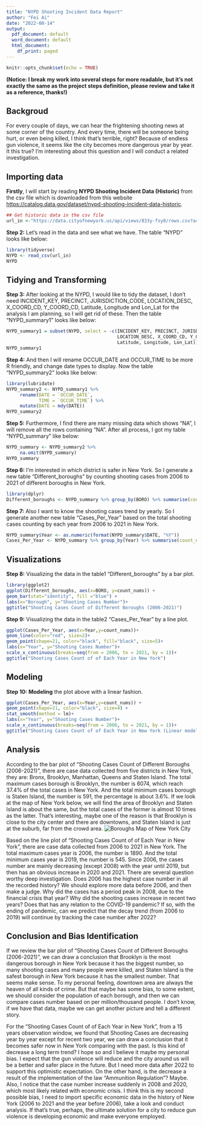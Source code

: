 ---
title: "NYPD Shooting Incident Data Report"
author: "Fei Ai"
date: "2022-08-14"
output:
  pdf_document: default
  word_document: default
  html_document:
    df_print: paged
---

```{r setup, include=FALSE}
knitr::opts_chunk$set(echo = TRUE)
```


**(Notice: I break my work into several steps for more readable, but it's not exactly the same as the project steps definition, please review and take it as a reference, thanks!)**

## Backgroud

For every couple of days, we can hear the frightening shooting news at some corner of the country. And every time, there will be someone being hurt, or even being killed, I think that’s terrible, right? Because of endless gun violence, it seems like the city becomes more dangerous year by year. It this true? I'm interesting about this question and I will conduct a related investigation.

## Importing data

**Firstly**, I will start by reading **NYPD Shooting Incident Data (Historic)** from the csv file which is downloaded from this website <https://catalog.data.gov/dataset/nypd-shooting-incident-data-historic>.
```{r get_NYPD_data}
## Get historic data in the csv file
url_in <-"https://data.cityofnewyork.us/api/views/833y-fsy8/rows.csv?accessType=DOWNLOAD"
```

**Step 2:**
Let's read in the data and see what we have. The table "NYPD" looks like below:
```{r import_data, message=FALSE}
library(tidyverse)
NYPD <- read_csv(url_in)
NYPD
```
## Tidying and Transforming


**Step 3:**
After looking at the NYPD, I would like to tidy the dataset, I don't need INCIDENT_KEY, PRECINCT, JURISDICTION_CODE, LOCATION_DESC, X_COORD_CD, Y_COORD_CD, Latitude, Longitude and Lon_Lat for the analysis I am planning, so I will get rid of these. Then the table "NYPD_summary1" looks like below:
```{r tidy_NYPD}
NYPD_summary1 = subset(NYPD, select = -c(INCIDENT_KEY, PRECINCT, JURISDICTION_CODE, 
                                         LOCATION_DESC, X_COORD_CD, Y_COORD_CD, 
                                         Latitude, Longitude, Lon_Lat))
NYPD_summary1
```

**Step 4:**
And then I will rename OCCUR_DATE and OCCUR_TIME to be more R friendly, and change date types to display. Now the table "NYPD_summary2" looks like below:
```{r tidy_NYPD_summary1}
library(lubridate)
NYPD_summary2 <- NYPD_summary1 %>%
     rename(DATE = `OCCUR_DATE`,
            TIME = `OCCUR_TIME`) %>%
     mutate(DATE = mdy(DATE))
NYPD_summary2
```

**Step 5:**
Furthermore, I find there are many missing data which shows "NA", I will remove all the rows containing "NA". After all process, I got my table "NYPD_summary" like below:
```{r tidy_NYPD_summary2}
NYPD_summary <- NYPD_summary2 %>%
     na.omit(NYPD_summary)
NYPD_summary
```

**Step 6:**
I'm interested in which district is safer in New York. So I generate a new table "Different_boroughs" by counting shooting cases from 2006 to 2021 of different boroughs in New York.
```{r new_table1}
library(dplyr)
Different_boroughs <- NYPD_summary %>% group_by(BORO) %>% summarise(count_nums = n())
```

**Step 7:**
Also I want to know the shooting cases trend by yearly. So I generate another new table "Cases_Per_Year" based on the total shooting cases counting by each year from 2006 to 2021 in New York.
```{r new_table2}
NYPD_summary$Year <- as.numeric(format(NYPD_summary$DATE, "%Y"))
Cases_Per_Year <- NYPD_summary %>% group_by(Year) %>% summarise(count_nums = n())
```


## Visualizations

**Step 8:**
Visualizing the data in the table1 "Different_boroughs" by a bar plot.
```{r Different_boroughs}
library(ggplot2)
ggplot(Different_boroughs, aes(x=BORO, y=count_nums)) + 
geom_bar(stat="identity", fill ="blue") +
labs(x="Borough", y="Shooting Cases Number")+ 
ggtitle("Shooting Cases Count of Different Boroughs (2006-2021)")
```

**Step 9:**
Visualizing the data in the table2 "Cases_Per_Year" by a line plot.
```{r Cases_Per_Year}
ggplot(Cases_Per_Year, aes(x=Year,y=count_nums))+
geom_line(color="red", size=2)+
geom_point(shape=21, color="black", fill="black", size=5)+
labs(x="Year", y="Shooting Cases Number")+ 
scale_x_continuous(breaks=seq(from = 2006, to = 2021, by = 1))+
ggtitle("Shooting Cases Count of of Each Year in New York")
```
## Modeling

**Step 10:**
**Modeling** the plot above with a linear fashion.
```{r modeling}
ggplot(Cases_Per_Year, aes(x=Year,y=count_nums)) +
geom_point(shape=21, color="black", size=4) +
stat_smooth(method = lm)+
labs(x="Year", y="Shooting Cases Number")+
scale_x_continuous(breaks=seq(from = 2006, to = 2021, by = 1))+
ggtitle("Shooting Cases Count of of Each Year in New York (Linear modeling)")
```


## Analysis

According to the bar plot of "Shooting Cases Count of Different Boroughs (2006-2021)", there are case data collected from five districts in New York, they are: Bronx, Brooklyn, Manhattan, Queens and Staten Island. The total maximum cases borough is Brooklyn, the number is 6074, which reach 37.4% of the total cases in New York. And the total minimum cases borough is Staten Island, the number is 591, the percentage is about 3.6%. If we look at the map of New York below, we will find the area of Brooklyn and Staten Island is about the same, but the total cases of the former is almost 10 times as the latter. That's interesting, maybe one of the reason is that Brooklyn is close to the city center and there are downtowns, and Staten Island is just at the suburb, far from the crowd area.
![Boroughs Map of New York City](C:/Users/aihua/OneDrive/Desktop/04 Data Science as a Field/04-000 project/Boroughs_Labels_New_York_City_Map.png)

Based on the line plot of "Shooting Cases Count of of Each Year in New York", there are case data collected from 2006 to 2021 in New York. The total maximum cases year is 2006, the number is 1890. And the total minimum cases year is 2019, the number is 545. Since 2006, the cases number are mainly decreasing (except 2008) with the year until 2019, but then has an obvious increase in 2020 and 2021. There are several question worthy deep investigation. Does 2006 has the highest case number in all the recorded history? We should explore more data before 2006, and then make a judge. Why did the cases has a period peak in 2008, due to the financial crisis that year? Why did the shooting cases increase in recent two years? Does that has any relation to the COVID-19 pandemic? If so, with the ending of pandemic, can we predict that the decay trend (from 2006 to 2019) will continue by tracking the case number after 2022? 


## Conclusion and Bias Identification


If we review the bar plot of "Shooting Cases Count of Different Boroughs (2006-2021)", we can draw a conclusion that Brooklyn is the most dangerous borough in New York because it has the biggest number, so many shooting cases and many people were killed, and Staten Island is the safest borough in New York because it has the smallest number. That seems make sense. To my personal feeling, downtown area are always the heaven of all kinds of crime. But that maybe has some bias, to some extent, we should consider the population of each borough, and then we can compare cases number based on per million/thousand people. I don't know, if we have that data, maybe we can get another picture and tell a different story.

For the "Shooting Cases Count of of Each Year in New York", from a 15 years observation window, we found that Shooting Cases are decreasing year by year except for recent two year, we can draw a conclusion that it becomes safer now in New York comparing with the past. Is this kind of decrease a long term trend? I hope so and I believe it maybe my personal bias. I expect that the gun violence will reduce and the city around us will be a better and safer place in the future. But I need more data after 2022 to support this optimistic expectation. On the other hand, is the decrease a result of the implementation of the law "Ammunition Regulation"? Maybe. Also, I notice that the case number increase suddenly in 2008 and 2020, which most likely related with economic crisis. I think this is my second possible bias, I need to import specific economic data in the history of New York (2006 to 2021 and the year before 2006), take a look and conduct analysis. If that's true, perhaps, the ultimate solution for a city to reduce gun violence is developing economic and make everyone employed. 
